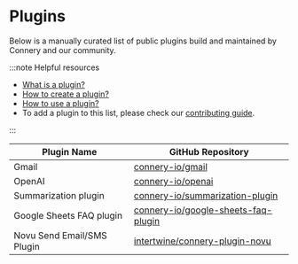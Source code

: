 # Plugins

Below is a manually curated list of public plugins build and maintained by Connery and our community.

:::note Helpful resources

- [What is a plugin?](/docs/introduction/core-concepts#plugin)
- [How to create a plugin?](/docs/quickstart/create-plugin)
- [How to use a plugin?](/docs/quickstart/use-plugin)
- To add a plugin to this list, please check our [contributing guide](https://github.com/connery-io/connery-sdk/blob/main/CONTRIBUTING.md).

:::

| Plugin Name                | GitHub Repository                                                                             |
| -------------------------- | --------------------------------------------------------------------------------------------- |
| Gmail                      | [connery-io/gmail](https://github.com/connery-io/gmail)                                       |
| OpenAI                     | [connery-io/openai](https://github.com/connery-io/openai)                                     |
| Summarization plugin       | [connery-io/summarization-plugin](https://github.com/connery-io/summarization-plugin)         |
| Google Sheets FAQ plugin   | [connery-io/google-sheets-faq-plugin](https://github.com/connery-io/google-sheets-faq-plugin) |
| Novu Send Email/SMS Plugin | [intertwine/connery-plugin-novu](https://github.com/intertwine/connery-plugin-novu)           |
